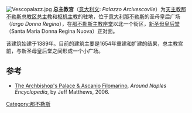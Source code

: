 [[Image:Vescopalazz.jpg|thumb]]
'''总主教宫'''（[[意大利文|意大利文]]: ''Palazzo Arcivescovile''）为[[天主教那不勒斯总教区|天主教那不勒斯总教区]][[总主教|总主教]]和[[枢机主教|枢机主教]]的驻地，位于[[意大利|意大利]][[那不勒斯|那不勒斯]]的圣母皇后广场（''largo Donna Regina''），在[[那不勒斯主教座堂|那不勒斯主教座堂]]以北一个街区，[[新圣母皇后堂|新圣母皇后堂]]（Santa Maria Donna Regina Nuova）正对面。

该建筑始建于1389年。目前的建筑主要是1654年重建和扩建的结果，总主教宫前，与新圣母皇后堂之间形成一个小广场。

== 参考 ==
* [https://web.archive.org/web/20070930155625/http://faculty.ed.umuc.edu/~jmatthew/naples/Archbishopspal.htm The Archbishop's Palace & Ascanio Filomarino], ''Around Naples Encyclopedia'', by Jeff Matthews, 2006.
{{coord|40.853300|N|14.259260|E|source:itwiki_region:IT|format=dms|display=title}}
{{那不勒斯地标}}

[[Category:那不勒斯|Category:那不勒斯]]